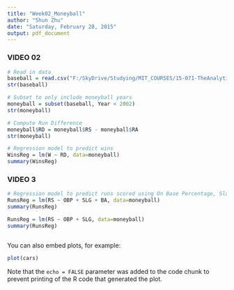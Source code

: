 ```yaml
---
title: "Week02_Moneyball"
author: "Shun Zhu"
date: "Saturday, February 28, 2015"
output: pdf_document
---
```



### VIDEO 02

```r

# Read in data
baseball = read.csv("F:/SkyDrive/Studying/MIT_COURSES/15-071-TheAnalyticsEdge/lecture/dataset/baseball.csv")
str(baseball)

# Subset to only include moneyball years
moneyball = subset(baseball, Year < 2002)
str(moneyball)

# Compute Run Difference
moneyball$RD = moneyball$RS - moneyball$RA
str(moneyball)

# Regression model to predict wins
WinsReg = lm(W ~ RD, data=moneyball)
summary(WinsReg)

```


### VIDEO 3

```r

# Regression model to predict runs scored using On Base Percentage, Slugging Percentage and Batting Average
RunsReg = lm(RS ~ OBP + SLG + BA, data=moneyball)
summary(RunsReg)

RunsReg = lm(RS ~ OBP + SLG, data=moneyball)
summary(RunsReg)



```

You can also embed plots, for example:

```r
plot(cars)
```

Note that the `echo = FALSE` parameter was added to the code chunk to prevent printing of the R code that generated the plot.
